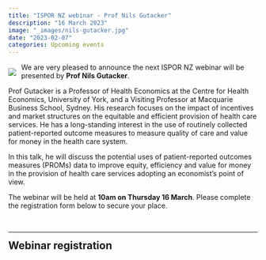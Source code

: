 ```yaml
---
title: "ISPOR NZ webinar - Prof Nils Gutacker"
description: "16 March 2023"
image: "_images/nils-gutacker.jpg"
date: "2023-02-07"
categories: Upcoming events
---
```


![](_images/nils-gutacker.jpg){style="float:left;margin-right:10px;margin-top:10px"}

We are very pleased to announce the next ISPOR NZ webinar will be presented by **Prof Nils Gutacker**.

Prof Gutacker is a Professor of Health Economics at the Centre for Health Economics, University of York, and a Visiting Professor at Macquarie Business School, Sydney. His research focuses on the impact of incentives and market structures on the equitable and efficient provision of health care services. He has a long-standing interest in the use of routinely collected patient-reported outcome measures to measure quality of care and value for money in the health care system.

In this talk, he will discuss the potential uses of patient-reported outcomes measures (PROMs) data to improve equity, efficiency and value for money in the provision of health care services adopting an economist’s point of view.

The webinar will be held at **10am on Thursday 16 March**. Please complete the registration form below to secure your place.

<br>

***

## Webinar registration{style="max-width:800px; margin:auto"}

<script src="https://www.cognitoforms.com/f/seamless.js" data-key="_dW8dQmWak6rztGhzLHX3g" data-form="1"></script>

